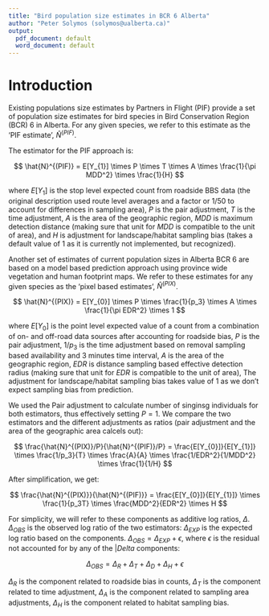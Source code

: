 ```yaml
---
title: "Bird population size estimates in BCR 6 Alberta"
author: "Peter Solymos (solymos@ualberta.ca)"
output:
  pdf_document: default
  word_document: default
---
```


# Introduction

Existing populations size estimates by
Partners in Flight (PIF) provide a set of
population size estimates for bird species in
Bird Conservation Region (BCR) 6 in Alberta.
For any given species, we refer to this estimate
as the 'PIF estimate', $\hat{N}^{(PIF)}$.

The estimator for the PIF approach is:

$$ \hat{N}^{(PIF)} = E[Y_{1}] \times P \times T \times A \times \frac{1}{\pi MDD^2} \times \frac{1}{H} $$

where $E[Y_{1}]$ is the stop level expected count from roadside BBS data (the original
description used route level averages and a factor or 1/50 to account for
differences in sampling area),
$P$ is the pair adjustment,
$T$ is the time adjustment,
$A$ is the area of the geographic region,
$MDD$ is maximum detection distance
(making sure that unit for $MDD$ is compatible to the unit of area),
and $H$ is adjustment for landscape/habitat sampling bias
(takes a default value of 1 as it is currently not implemented, but recognized).

Another set of estimates of current population sizes in Alberta BCR 6
are based on a model based prediction approach
using province wide vegetation and human footprint maps.
We refer to these estimates for any given species
as the 'pixel based estimates', $\hat{N}^{(PIX)}$.

$$ \hat{N}^{(PIX)} = E[Y_{0}] \times P \times \frac{1}{p_3} \times A \times \frac{1}{\pi EDR^2} \times 1 $$

where $E[Y_{0}]$ is the point level expected value of a count from a combination of
on- and off-road data sources after accounting for roadside bias,
$P$ is the pair adjustment,
$1/p_3$ is the time adjustment based on removal sampling based availability and 3 minutes time interval,
$A$ is the area of the geographic region,
$EDR$ is distance sampling based effective detection radius
(making sure that unit for $EDR$ is compatible to the unit of area),
The adjustment for landscape/habitat sampling bias takes value of 1 as
we don't expect sampling bias from prediction.

We used the Pair adjustment to calculate number of singinsg individuals
for both estimators, thus effectively setting $P=1$.
We compare the two estimators and the different adjustments as ratios
(pair adjustment and the area of the geographic area calcels out):

$$ \frac{\hat{N}^{(PIX)}/P}{\hat{N}^{(PIF)}/P} = \frac{E[Y_{0}]}{E[Y_{1}]} \times \frac{1/p_3}{T} \times \frac{A}{A} \times \frac{1/EDR^2}{1/MDD^2} \times \frac{1}{1/H} $$

After simplification, we get:

$$ \frac{\hat{N}^{(PIX)}}{\hat{N}^{(PIF)}} = \frac{E[Y_{0}]}{E[Y_{1}]} \times \frac{1}{p_3T} \times \frac{MDD^2}{EDR^2} \times H $$

For simplicity, we will refer to these components as additive log ratios, $\Delta$.
$\Delta_{OBS}$ is the observed log ratio of the two estimators:
$\Delta_{EXP}$ is the expected log ratio based on the components.
$\Delta_{OBS} = \Delta_{EXP} + \epsilon$, where $\epsilon$ is the residual
not accounted for by any of the $|Delta$ components:

$$ \Delta_{OBS} = \Delta_{R} + \Delta_{T} + \Delta_{D} + \Delta_{H} + \epsilon $$

$\Delta_{R}$ is the component related to roadside bias in counts,
$\Delta_{T}$ is the component related to time adjustment,
$\Delta_{A}$ is the component related to sampling area adjustments,
$\Delta_{H}$ is the component related to habitat sampling bias.

